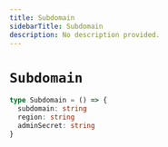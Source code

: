 ```yaml
---
title: Subdomain
sidebarTitle: Subdomain
description: No description provided.
---
```


# `Subdomain`

```ts
type Subdomain = () => {
  subdomain: string
  region: string
  adminSecret: string
}
```
